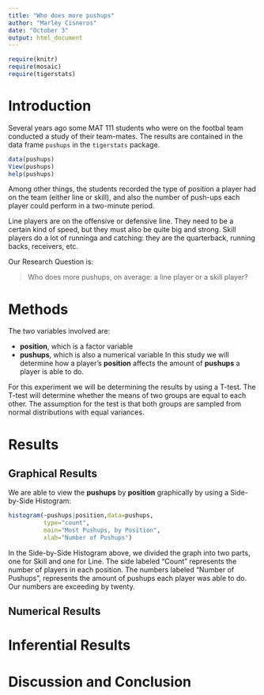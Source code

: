 ---
title: "Who does more pushups"
author: "Marley Cisneros"
date: "October 3"
output: html_document
---

```{r include=FALSE}
require(knitr)
require(mosaic)
require(tigerstats)
```
<!-- We recommend you use git branches -- create a separate branch for each major section i.e. Introduction, Methods, Results, Inferential Results, and Discussion and Conclusions - leave the YAML block untouched until the final merge where you put in your own name !-->

# Introduction

Several years ago some MAT 111 students who were on the footbal team conducted a study of their team-mates.  The results are contained in the data frame `pushups` in the `tigerstats` package.

```{r eval=FALSE}
data(pushups)
View(pushups)
help(pushups)
```

Among other things, the students recorded the type of position a player had on the team (either line or skill), and also the number of push-ups each player could perform in a two-minute period.

Line players are on the offensive or defensive line.  They need to be a certain kind of speed, but they must also be quite big and strong.  Skill players do a lot of runninga and catching:  they are the quarterback, running backs, receivers, etc.

Our Research Question is:

  >Who does more pushups, on average: a line player or a skill player?


# Methods
<!--Decide on your methods:  use "variable analysis" or other appropriate descriptors.  Make sure to choose at least one graphical method and at least one numerical method.!-->

The two variables involved are:

* **position**, which is a factor variable
* **pushups**, which is also a numerical variable
In this study we will determine how a player's **position** affects the amount of **pushups** a player is able to do. 

For this experiment we will be determining the results by using a T-test. The T-test will determine whether the means of two groups are equal to each other. The assumption for the test is that both groups are sampled from normal distributions with equal variances.

# Results
<!--You have both graphical and numerical methods, so you will have both graphical and numerical results to consider.!-->


## Graphical Results
<!--Your graph should have a good title, and axes should be labled as needed.  Discuss your graphical results, showing how they answer the research question.  Use specific features of the graph in your discussion.!-->

We are able to view the **pushups** by **position** graphically by using a Side-by-Side Histogram:
```{r echo=FALSE}
histogram(~pushups|position,data=pushups,
          type="count",
          main="Most Pushups, by Position",
          xlab="Number of Pushups")
```
In the Side-by-Side Histogram above, we divided the graph into two parts, one for Skill and one for Line. The side labeled "Count" represents the number of players in each position. The numbers labeled "Number of Pushups", represents the amount of pushups each player was able to do. Our numbers are exceeding by twenty. 

## Numerical Results
<!--Numerical results go here. Use the numerical results to describe the patterns if any that exist in the data as focused toward the research question!-->


# Inferential Results
<!--State hypothesis clearly.  Make sure your discussion of the inferential test covers all the aspects that the test output produces, such as test statistic, p-value etc.  Make a decision about the null hypothesis, explain the assumptions on which the selected test/procedure was based, and why the chosen procedure satisfys the assumptions and is appropriate to answer the research question!-->


# Discussion and Conclusion
<!--State your overall conclusion.  This is also a good place to mention other Research Questions that came to mind as you were carrying out this study.!-->

